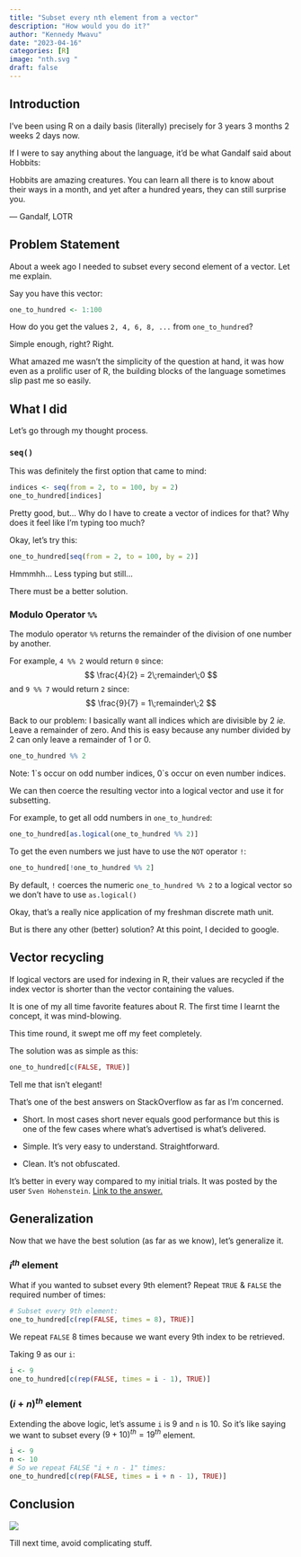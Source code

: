 ```yaml
---
title: "Subset every nth element from a vector"
description: "How would you do it?"
author: "Kennedy Mwavu"
date: "2023-04-16"
categories: [R]
image: "nth.svg "
draft: false
---
```


## Introduction

I've been using R on a daily basis (literally) precisely for 3 years 3 months 2 weeks 2 days now.

If I were to say anything about the language, it'd be what Gandalf 
said about Hobbits:

::: {.callout-note appearance="simple"}

Hobbits are amazing creatures. You can learn all there is to know about their ways in a month, and yet after a hundred years, they can still surprise you.

--- Gandalf, LOTR

:::

## Problem Statement

About a week ago I needed to subset every second element of a vector. 
Let me explain.

Say you have this vector:

```r
one_to_hundred <- 1:100
```

How do you get the values `2, 4, 6, 8, ...` from `one_to_hundred`?

Simple enough, right? Right. 

What amazed me wasn't the simplicity of the question at hand, it was how even
as a prolific user of R, the building blocks of the language sometimes slip past
me so easily.

## What I did

Let's go through my thought process.

### `seq()`

This was definitely the first option that came to mind:

```r
indices <- seq(from = 2, to = 100, by = 2)
one_to_hundred[indices]
```

Pretty good, but... Why do I have to create a vector of indices for that?
Why does it feel like I'm typing too much?

Okay, let's try this:

```r
one_to_hundred[seq(from = 2, to = 100, by = 2)]
```

Hmmmhh... Less typing but still...

There must be a better solution.

### Modulo Operator `%%`

The modulo operator `%%` returns the remainder of the division of one number by another. 

For example, `4 %% 2` would return `0` since:
$$
\frac{4}{2} = 2\;remainder\;0
$$
and `9 %% 7` would return `2` since:
$$ 
\frac{9}{7} = 1\;remainder\;2
$$

Back to our problem: I basically want all indices which are divisible by $2$ *ie.* Leave a remainder of zero. And this is easy because any number divided by $2$ can only leave a remainder of $1$ or $0$.

```r
one_to_hundred %% 2
```

Note: $1$\`s occur on odd number indices, $0$\`s occur on even number indices.

We can then coerce the resulting vector into a logical vector and use it for subsetting.

For example, to get all odd numbers in `one_to_hundred`:

```r
one_to_hundred[as.logical(one_to_hundred %% 2)]
```

To get the even numbers we just have to use the `NOT` operator `!`:

```r
one_to_hundred[!one_to_hundred %% 2]
```

By default, `!` coerces the numeric `one_to_hundred %% 2` to a logical vector so
we don't have to use `as.logical()` 

Okay, that's a really nice application of my freshman discrete math unit. 

But is there any other (better) solution? At this point, I decided to google.

## Vector recycling

If logical vectors are used for indexing in R, their values are recycled if the index vector is shorter than the vector containing the values.

It is one of my all time favorite features about R. The first time 
I learnt the concept, it was mind-blowing. 

This time round, it swept me off  my feet completely.

The solution was as simple as this:

```r
one_to_hundred[c(FALSE, TRUE)]
```

Tell me that isn't elegant! 

That's one of the best answers on StackOverflow as far as I'm concerned.

- Short.
In most cases short never equals good performance but this is one of the few
cases where what's advertised is what's delivered.

- Simple.
It's very easy to understand. Straightforward.

- Clean.
It's not obfuscated. 

It's better in every way compared to my initial trials. It was posted by the user `Sven Hohenstein`. [Link to the answer.](https://stackoverflow.com/a/13462110/16246909)

## Generalization

Now that we have the best solution (as far as we know), let's generalize it. 

### $i^{th}$ element

What if you wanted to subset every 9th element? Repeat `TRUE` & `FALSE` the required number of times:

```r
# Subset every 9th element:
one_to_hundred[c(rep(FALSE, times = 8), TRUE)]
```
We repeat `FALSE` $8$ times because we want every $9$th index to be retrieved.

Taking $9$ as our `i`:

```r
i <- 9
one_to_hundred[c(rep(FALSE, times = i - 1), TRUE)]
```

### $(i + n)^{th}$ element

Extending the above logic, let's assume `i` is $9$ and `n` is $10$. So it's like saying we want to subset every $(9 + 10)^{th} = 19^{th}$ element.

```r
i <- 9
n <- 10
# So we repeat FALSE "i + n - 1" times:
one_to_hundred[c(rep(FALSE, times = i + n - 1), TRUE)]
```


## Conclusion

![](keep-it-simple-stupid.jpg)

Till next time, avoid complicating stuff.

